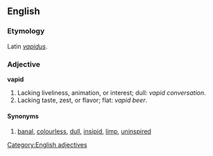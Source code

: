 ==English==

===Etymology===
Latin ''[[vapidus]]''.

===Adjective===
'''vapid'''
# Lacking liveliness, animation, or interest; dull: ''vapid conversation''.
# Lacking taste, zest, or flavor; flat: ''vapid beer''.

====Synonyms====
#[[banal]], [[colourless]], [[dull]], [[insipid]], [[limp]], [[uninspired]]

[[Category:English adjectives]]